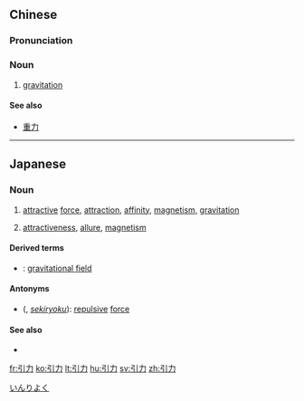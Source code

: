 ==Chinese==
{{zh-forms}}

===Pronunciation===
{{zh-pron
|m=yǐnlì
|c=jan5 lik6
|mn=ín-le̍k
|cat=noun
}}

===Noun===
{{zh-noun}}

# [[gravitation]]

====See also====
* {{l|zh|zhònglì}} [[重力]]

----

==Japanese==
{{ja-kanjitab|いん|りょく|yomi=on}}

===Noun===
{{ja-noun|いんりょく}}

# [[attractive]] [[force]], [[attraction]], [[affinity]], [[magnetism]], [[gravitation]]
# {{qualifier|metaphoric}} [[attractiveness]], [[allure]], [[magnetism]]

====Derived terms====
* {{l|ja|引力圏|tr=[[いんりょくけん]], ''[[inryokuken]]''}}: [[gravitational field]]

====Antonyms====
* {{l|ja|斥力}} ({{l|ja|せきりょく}}, ''[[sekiryoku]]''): [[repulsive]] [[force]]

====See also====
* {{pedialite|lang=ja}}

[[Category:ja:Physics|いんりよく]]

[[fr:引力]]
[[ko:引力]]
[[lt:引力]]
[[hu:引力]]
[[sv:引力]]
[[zh:引力]]